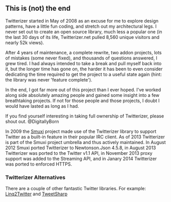 == This is (not) the end ==
Twitterizer started in May of 2008 as an excuse for me to explore design patterns, have a little fun coding, and stretch out my architectural legs. I never set out to create an open source library, much less a popular one (in the last 30 days of its life, Twitterizer.net pulled 8,560 unique visitors and nearly 52k views). 

After 4 years of maintenance, a complete rewrite, two addon projects, lots of mistakes (some never fixed), and thousands of questions answered, I grew tired. I had always intended to take a break and pull myself back into it, but the longer time has gone on, the harder it has been to even consider dedicating the time required to get the project to a useful state again (hint: the library was never 'feature complete'). 

In the end, I got far more out of this project than I ever hoped. I've worked along side absolutely amazing people and gained some insight into a few breathtaking projects. If not for those people and those projects, I doubt I would have lasted as long as I had.

If you find yourself interesting in taking full ownership of Twitterizer, please shout out. @DigitallyBorn

In 2009 the [https://github.com/meebey/smuxi Smuxi] project made use of the Twitterizer library to support Twitter as a built-in feature in their popular IRC client. As of 2013 Twitterizer is part of the Smuxi project umbrella and thus actively maintained. In August 2012 Smuxi ported Twitterizer to Newtonson.Json 4.5.8, in August 2013 Twitterizer was ported to the Twitter v1.1 API, in November 2013 proxy support was added to the Streaming API, and in Janary 2014 Twitterizer was ported to enforced HTTPS.

=== Twitterizer Alternatives ===
There are a couple of other fantastic Twitter libraries. For example: [http://linqtotwitter.codeplex.com/ Linq2Twitter] and [https://github.com/danielcrenna/tweetsharp TweetSharp]
